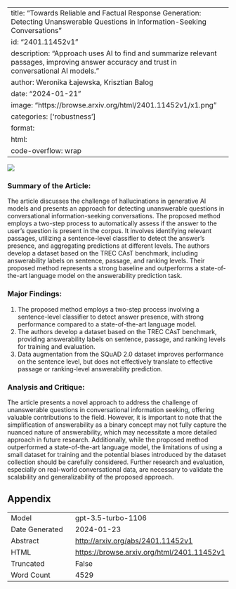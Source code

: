 
---
title: "Towards Reliable and Factual Response Generation: Detecting Unanswerable Questions in Information-Seeking Conversations"
id: "2401.11452v1"
description: "Approach uses AI to find and summarize relevant passages, improving answer accuracy and trust in conversational AI models."
author: Weronika Łajewska, Krisztian Balog
date: "2024-01-21"
image: "https://browse.arxiv.org/html/2401.11452v1/x1.png"
categories: ['robustness']
format:
  html:
    code-overflow: wrap
---

![](https://browse.arxiv.org/html/2401.11452v1/x1.png)

### Summary of the Article:
The article discusses the challenge of hallucinations in generative AI models and presents an approach for detecting unanswerable questions in conversational information-seeking conversations. The proposed method employs a two-step process to automatically assess if the answer to the user's question is present in the corpus. It involves identifying relevant passages, utilizing a sentence-level classifier to detect the answer's presence, and aggregating predictions at different levels. The authors develop a dataset based on the TREC CAsT benchmark, including answerability labels on sentence, passage, and ranking levels. Their proposed method represents a strong baseline and outperforms a state-of-the-art language model on the answerability prediction task.

### Major Findings:
1. The proposed method employs a two-step process involving a sentence-level classifier to detect answer presence, with strong performance compared to a state-of-the-art language model.
2. The authors develop a dataset based on the TREC CAsT benchmark, providing answerability labels on sentence, passage, and ranking levels for training and evaluation.
3. Data augmentation from the SQuAD 2.0 dataset improves performance on the sentence level, but does not effectively translate to effective passage or ranking-level answerability prediction.

### Analysis and Critique:
The article presents a novel approach to address the challenge of unanswerable questions in conversational information seeking, offering valuable contributions to the field. However, it is important to note that the simplification of answerability as a binary concept may not fully capture the nuanced nature of answerability, which may necessitate a more detailed approach in future research. Additionally, while the proposed method outperformed a state-of-the-art language model, the limitations of using a small dataset for training and the potential biases introduced by the dataset collection should be carefully considered. Further research and evaluation, especially on real-world conversational data, are necessary to validate the scalability and generalizability of the proposed approach.

## Appendix

|          |          |
|----------|----------|
| Model     | gpt-3.5-turbo-1106       |
| Date Generated     | 2024-01-23       |
| Abstract | [http://arxiv.org/abs/2401.11452v1](http://arxiv.org/abs/2401.11452v1)        |
| HTML     | [https://browse.arxiv.org/html/2401.11452v1](https://browse.arxiv.org/html/2401.11452v1)       |
| Truncated       | False       |
| Word Count       | 4529       |